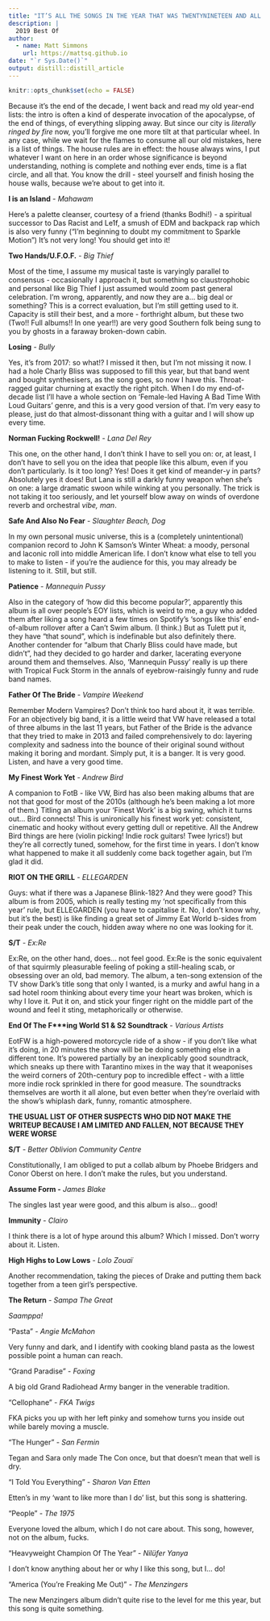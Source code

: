 ```yaml
---
title: "IT’S ALL THE SONGS IN THE YEAR THAT WAS TWENTYNINETEEN AND ALL THE RAMBLING ABOUT THEM"
description: |
  2019 Best Of
author:
  - name: Matt Simmons
    url: https://mattsq.github.io
date: "`r Sys.Date()`"
output: distill::distill_article
---
```


```r
knitr::opts_chunk$set(echo = FALSE)
```

Because it's the end of the decade, I went back and read my old year-end lists: the intro is often a kind of desperate invocation of the apocalypse, of the end of things, of everything slipping away. But since our city is *literally ringed by fire* now, you'll forgive me one more tilt at that particular wheel. In any case, while we wait for the flames to consume all our old mistakes, here is a list of things. The house rules are in effect: the house always wins, I put whatever I want on here in an order whose significance is beyond understanding, nothing is complete and nothing ever ends, time is a flat circle, and all that. You know the drill - steel yourself and finish hosing the house walls, because we're about to get into it.

**I is an Island** - *Mahawam*

Here's a palette cleanser, courtesy of a friend (thanks Bodhi!) - a spiritual successor to Das Racist and Le1f, a smush of EDM and backpack rap which is also very funny ("I'm beginning to doubt my commitment to Sparkle Motion") It's not very long! You should get into it!

**Two Hands/U.F.O.F.** - *Big Thief*

Most of the time, I assume my musical taste is varyingly parallel to consensus - occasionally I approach it, but something so claustrophobic and personal like Big Thief I just assumed would zoom past general celebration. I'm wrong, apparently, and now they are a... big deal or something? This is a correct evaluation, but I'm still getting used to it. Capacity is still their best, and a more - forthright album, but these two (Two!! Full albums!! In one year!!) are very good Southern folk being sung to you by ghosts in a faraway broken-down cabin.

**Losing** - *Bully*

Yes, it's from 2017: so what!? I missed it then, but I'm not missing it now. I had a hole Charly Bliss was supposed to fill this year, but that band went and bought synthesisers, as the song goes, so now I have this. Throat-ragged guitar churning at exactly the right pitch. When I do my end-of-decade list I'll have a whole section on 'Female-led Having A Bad Time With Loud Guitars' genre, and this is a very good version of that. I'm very easy to please, just do that almost-dissonant thing with a guitar and I will show up every time.

**Norman Fucking Rockwell!** - *Lana Del Rey*

This one, on the other hand, I don't think I have to sell you on: or, at least, I don't have to sell you on the idea that people like this album, even if you don't particularly. Is it too long? Yes! Does it get kind of meander-y in parts? Absolutely yes it does! But Lana is still a darkly funny weapon when she's on one: a large dramatic swoon while winking at you personally. The trick is not taking it too seriously, and let yourself blow away on winds of overdone reverb and orchestral *vibe, man*.

**Safe And Also No Fear** - *Slaughter Beach, Dog*

In my own personal music universe, this is a (completely unintentional) companion record to John K Samson's Winter Wheat: a moody, personal and laconic roll into middle American life. I don't know what else to tell you to make to listen - if you're the audience for this, you may already be listening to it. Still, but still.

**Patience** - *Mannequin Pussy*

Also in the category of 'how did this become popular?', apparently this album is all over people's EOY lists, which is weird to me, a guy who added them after liking a song heard a few times on Spotify's 'songs like this' end-of-album rollover after a Can't Swim album. (I think.) But as Tulett put it, they have "that sound", which is indefinable but also definitely there. Another contender for "album that Charly Bliss could have made, but didn't", had they decided to go harder and darker, lacerating everyone around them and themselves. Also, 'Mannequin Pussy' really is up there with Tropical Fuck Storm in the annals of eyebrow-raisingly funny and rude band names. 

**Father Of The Bride** - *Vampire Weekend*

Remember Modern Vampires? Don't think too hard about it, it was terrible. For an objectively big band, it is a little weird that VW have released a total of three albums in the last 11 years, but Father of the Bride is the advance that they tried to make in 2013 and failed comprehensively to do: layering complexity and sadness into the bounce of their original sound without making it boring and mordant. Simply put, it is a banger. It is very good. Listen, and have a very good time.

**My Finest Work Yet** - *Andrew Bird*

A companion to FotB - like VW, Bird has also been making albums that are not that good for most of the 2010s (although he's been making a lot more of them.) Titling an album your 'Finest Work' is a big swing, which it turns out... Bird connects! This is unironically his finest work yet: consistent, cinematic and hooky without every getting dull or repetitive. All the Andrew Bird things are here (violin picking! Indie rock guitars! Twee lyrics!) but they're all correctly tuned, somehow, for the first time in years. I don't know what happened to make it all suddenly come back together again, but I'm glad it did.

**RIOT ON THE GRILL** - *ELLEGARDEN*

Guys: what if there was a Japanese Blink-182? And they were good? This album is from 2005, which is really testing my 'not specifically from this year' rule, but ELLEGARDEN (you have to capitalise it. No, I don't know why, but it's the best) is like finding a great set of Jimmy Eat World b-sides from their peak under the couch, hidden away where no one was looking for it.

**S/T** - *Ex:Re*

Ex:Re, on the other hand, does... not feel good. Ex:Re is the sonic equivalent of that squirmly pleasurable feeling of poking a still-healing scab, or obsessing over an old, bad memory. The album, a ten-song extension of the TV show Dark's title song that only I wanted, is a murky and awful hang in a sad hotel room thinking about every time your heart was broken, which is why I love it. Put it on, and stick your finger right on the middle part of the wound and feel it sting, metaphorically or otherwise.

**End Of The F\*\*\*ing World S1 & S2 Soundtrack** - *Various Artists*

EotFW is a high-powered motorcycle ride of a show - if you don't like what it's doing, in 20 minutes the show will be be doing something else in a different tone. It's powered partially by an inexplicably good soundtrack, which sneaks up there with Tarantino mixes in the way that it weaponises the weird corners of 20th-century pop to incredible effect - with a little more indie rock sprinkled in there for good measure. The soundtracks themselves are worth it all alone, but even better when they're overlaid with the show's whiplash dark, funny, romantic atmosphere.

**THE USUAL LIST OF OTHER SUSPECTS WHO DID NOT MAKE THE WRITEUP BECAUSE I AM LIMITED AND FALLEN, NOT BECAUSE THEY WERE WORSE**

**S/T** - *Better Oblivion Community Centre* 

Constitutionally, I am obliged to put a collab album by Phoebe Bridgers and Conor Oberst on here. I don't make the rules, but you understand.

**Assume Form -** *James Blake* 

The singles last year were good, and this album is also... good!

**Immunity** - *Clairo* 

I think there is a lot of hype around this album? Which I missed. Don't worry about it. Listen.

**High Highs to Low Lows** - *Lolo Zouaï* 

Another recommendation, taking the pieces of Drake and putting them back together from a teen girl's perspective.

**The Return** - *Sampa The Great*

*Saamppa!*

"Pasta" - *Angie McMahon*

Very funny and dark, and I identify with cooking bland pasta as the lowest possible point a human can reach.

"Grand Paradise" - *Foxing*

A big old Grand Radiohead Army banger in the venerable tradition.

"Cellophane" - *FKA Twigs*

FKA picks you up with her left pinky and somehow turns you inside out while barely moving a muscle.

"The Hunger" - *San Fermin*

Tegan and Sara only made The Con once, but that doesn't mean that well is dry.

"I Told You Everything" - *Sharon Van Etten*

Etten's in my 'want to like more than I do' list, but this song is shattering.

"People" - *The 1975*

Everyone loved the album, which I do not care about. This song, however, not on the album, fucks.

"Heavyweight Champion Of The Year" - *Nilüfer Yanya*

I don't know anything about her or why I like this song, but I... do!

"America (You're Freaking Me Out)" - *The Menzingers*

The new Menzingers album didn't quite rise to the level for me this year, but this song is quite something.
